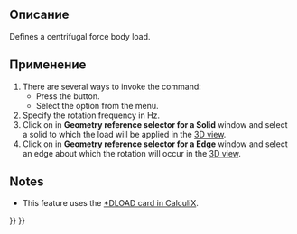 <languages/>

{{Docnav/ru
|[[FEM_ConstraintPressure/ru|Constraint pressure]]
|[[FEM_ConstraintSelfWeight/ru|Constraint self weight]]
|[[FEM_Workbench/ru|FEM]]
|IconL=FEM_ConstraintPressure.svg
|IconR=FEM_ConstraintSelfWeight.svg
|IconC=Workbench_FEM.svg
}}

{{GuiCommandContainer|
{{GuiCommand
|Name=FEM ConstraintCentrif
|MenuLocation=Model → Mechanical boundary conditions and loads → Centrifugal load
|Workbenches=[[FEM_Workbench|FEM]]
|Shortcut=
|Version=0.20
|SeeAlso=
}}
{{GuiCommandFemInfo
|Solvers=CalculiX
}}
}}

<span id="Description"></span>
==Описание==

Defines a centrifugal force body load.

<span id="Usage"></span>
==Применение==

# There are several ways to invoke the command:
#* Press the {{Button|[[Image:FEM_ConstraintCentrif.svg|16px]] [[FEM_ConstraintCentrif|Centrifugal load]]}} button.
#* Select the {{MenuCommand|Model → Mechanical boundary conditions and loads → [[Image:FEM_ConstraintCentrif.svg|16px]] Centrifugal load}} option from the menu.
# Specify the rotation frequency in Hz.
# Click on {{Button|Add}} in '''Geometry reference selector for a Solid''' window and select a solid to which the load will be applied in the [[3D_view|3D view]].
# Click on {{Button|Add}} in '''Geometry reference selector for a Edge''' window and select an edge about which the rotation will occur in the [[3D_view|3D view]].

==Notes==

* This feature uses the [https://web.mit.edu/calculix_v2.7/CalculiX/ccx_2.7/doc/ccx/node190.html *DLOAD card in CalculiX].


{{Docnav/ru
|[[FEM_ConstraintPressure/ru|Constraint pressure]]
|[[FEM_ConstraintSelfWeight/ru|Constraint self weight]]
|[[FEM_Workbench/ru|FEM]]
|IconL=FEM_ConstraintPressure.svg
|IconR=FEM_ConstraintSelfWeight.svg
|IconC=Workbench_FEM.svg
}}

{{FEM_Tools_navi{{#translation:}}}}
{{Userdocnavi{{#translation:}}}}